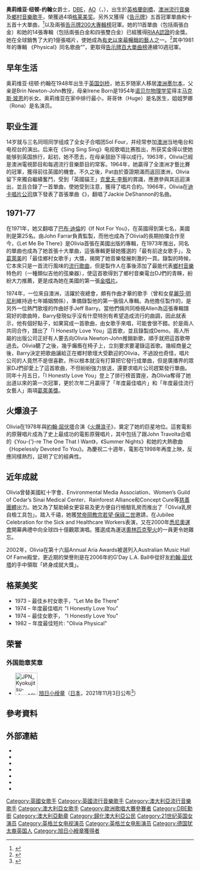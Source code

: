 {{NoteTA
|T=zh-cn:奥莉维亚·纽顿-约翰; zh-hk:奧莉花·紐頓-莊; zh-tw:奧莉薇亞·紐頓-強
|1=zh-cn:奥莉维亚; zh-hk:奧莉花; zh-tw:奧莉薇亞
|2=zh-cn:纽顿-约翰; zh-hk:紐頓-莊; zh-tw:紐頓-強
}}
{{Infobox person 
| name         = Dame Olivia Newton-John
| 姓名     = 奥莉维亚·纽顿-约翰<br /> Olivia Newton-John
| 類型     = 女歌手
| 圖片     = Olivia Newton John 2012.jpg
| 圖片簡介 =2012年的Olivia Newton-John
| 出生日期 = {{Birth date and age|1948|9|26}}
| 出生地   = {{GBR}}[[剑桥郡|剑桥郡]][[剑桥|剑桥]]
| 居住地    = {{AUS}}[[维多利亚州|维多利亚州]][[墨尔本|墨尔本]]
| 国籍     = {{AUS}}
| 职业      = [[歌手|歌手]]、[[演员|演员]]、[[作曲家|作曲家]]、[[企业家|企业家]]
| 音樂流派   = [[流行音乐|流行音乐]]、[[乡村音乐|乡村音乐]]
| 活跃时期   = 1963年至今
| 语言       = [[英语|英语]]
| 教育程度 = 
| 母校     =
| 知名作品 = 
| 政党     = 
| 宗教信仰 = 
| 配偶     = 
| 子女     = 
| 父母     = Brin Newton-John（父）<br>Irene Born（母）
| 亲属     = [[Max_Born|Max Born]] (外祖父)
| signature = Olivia Newton-John signature (cropped).jpg
| 网站     = {{URL|http://olivianewton-john.com/}}
}}
'''奥莉维亚·纽顿-约翰'''女爵士，[[英帝國女爵級司令勳章|DBE]]，[[澳大利亚勋章|AO]]（{{lang-en|Dame '''Olivia Newton-John'''}}，{{bd|1948年|9月26日||}}），出生於[[英格蘭|英格蘭]][[劍橋|劍橋]]，[[澳洲|澳洲]][[流行音樂|流行音樂]]及[[鄉村音樂|鄉村音樂]][[歌手|歌手]]，榮獲過4項[[格莱美奖|格莱美奖]]。另外又獲得《[[告示牌|告示牌]]》五首冠軍單曲和十五首十大單曲，<ref name="books.google.com">{{cite book|url=https://books.google.com/books?id=7Mo7xm-X1r4C&pg=PA334&dq=%22olivia+newton%22&lr=|isbn=978-0-87930-475-1|title=All Music Guide to Country|first=Michael|last=Erlewine|publisher=Miller Freeman Books|location=San Francisco|year=1997|accessdate=2010-08-13|page=334|archive-date=2020-09-24|archive-url=https://web.archive.org/web/20200924101940/https://books.google.com/books?id=7Mo7xm-X1r4C&pg=PA334&dq=%22olivia+newton%22&lr=|dead-url=no}}</ref>以及兩張[[告示牌專輯榜|告示牌200大專輯榜]]冠軍。她的11首單曲（包括兩張白金）和她的14張專輯（包括兩張白金和四張雙白金）已經獲得[[RIAA認證|RIAA認證]]的金獎。她在全球銷售了大約1億張唱片，使她成為[[暢銷音樂藝人列表|有史以來最暢銷的藝人]]之一。<ref name="auto">{{cite book|url=https://books.google.com/books?id=QqtinbjO0oEC&pg=PA172|title=1001 Australians You Should Know|publisher=Google Books|accessdate=2010-08-13}}</ref>其中1981年的專輯 《Physical》同名歌曲“{{tsl|en|Physical (Olivia Newton-John song)|Physical}}”，更取得[[告示牌百大單曲榜|告示牌百大單曲榜]]連續10週冠軍。

== 早年生活 ==
奥莉维亚·纽顿·约翰在1948年出生于[[英国|英国]][[剑桥|剑桥]]，她五岁随家人移居[[澳洲|澳洲]][[墨尔本|墨尔本]]，父亲是Brin Newton-John教授，母亲Irene Born是1954年[[诺贝尔物理学奖|诺贝尔物理学奖]]得主[[马克斯·玻恩|马克斯·玻恩]]的长女。奥莉维亚在家中排行最小，哥哥休（Huge）是名医生，姐姐罗娜（Rona）是名演员。

== 职业生涯 ==

14岁就与三名同班同学组成了全女子合唱团Sol Four，并经常参加[[澳洲|澳洲]]当地电台和电视台的演出。后来在《Sing Sing Sing》电视歌唱比赛胜出，所获奖金得以使她能够到英国旅行，起初，她不愿去，在母亲鼓励下得以成行。1963年，Olivia已經是澳洲電視節目和每週流行音樂節目的常客。1964年，她贏得了全澳洲才藝比賽的冠軍，獲得前往英國的機會。不久之後，Pat由於簽證期滿而返回澳洲，Olivia留下來獨自繼續奮鬥，受到「英國貓王」[[Cliff_Richard|克里夫·李察]]的賞識，應邀參與其巡迴演出，並且合錄了一首單曲，使她受到注意，獲得了唱片合約。1966年，Olivia在[[迪卡唱片公司|迪卡唱片公司]]旗下發表了首張單曲《{{lang|en|’Till You Say You’ll Be Mine}}》，翻唱了Jackie DeShannon的名曲。

==1971-77==

在1971年，她又翻唱了[[Bob_Dylan|巴布·迪倫]]的《If Not For You》，在英國得到第七名，美國則是第25名。由John Farrar負責監製，而他也成為了Olivia的長期拍擋合作至今，《Let Me Be There》是Olivia首張在美國出版的專輯，在1973年推出，同名的單曲也成為了她首張十大單曲，這張專輯更替她獲選{{tsl|en|Academy Of Country Music|鄉村音樂學院}}的「最有前途女歌手」，及[[葛萊美|葛萊美]]的「最佳鄉村女歌手」大獎，揭開了她音樂發展刺激的一頁。錄製的時候，它本來只是一首流行風味的[[流行歌曲|流行歌曲]]，但是製作人在事後添加了最能代表[[鄉村音樂|鄉村音樂]]特色的{{tsl|en|Pedal Steel|腳踏鋼吉他}}（一種類似吉他的弦樂器），使這首歌得到了鄉村音樂電台DJ們的青睞，紛紛大力推薦，更是成為她在美國的第一張[[金唱片|金唱片]]。

1974年，一位來自澳洲，活躍於夜總會，頗有作曲才華的歌手{{tsl|en|Peter Allen|彼得·艾倫}}（曾和女星[[Liza_Minnelli|麗莎·明尼利]]維持過七年婚姻關係），準備錄製他的第一張個人專輯。為他擔任製作的，是另外一位熱門歌壇的作曲好手Jeff Barry。當他們倆共同檢視Allen為這張專輯譜寫好的歌曲時，Barry發現似乎沒有什麼特別有希望造成流行的曲調，因此就表示，他有個好點子，如果寫成一首歌曲，由女歌手來唱，可能會很不錯。於是兩人共同合作，譜出了「I Honestly Love You」這首歌，並且錄製成Demo。兩人所屬的出版公司正好有人要去向Olivia Newton-John推銷新歌，順手就把這首歌帶過去。Olivia聽了之後，幾乎癱瘓在椅子上，立刻要求要灌錄這首歌。幾經商量之後，Barry決定把歌曲讓給正在鄉村歌壇大受歡迎的Olivia，不過說也奇怪，唱片公司的人竟然不是很喜歡，所以根本就沒有打算把它發行成單曲，但是廣播界的眾家DJ們卻愛上了這首歌曲，不但紛紛強力放送，還要求唱片公司趕緊發行單曲。同年十月五日，「I Honestly Love You」登上了排行榜首寶座，為Olivia奪得了她出道以來的第一次冠軍，更於次年二月贏得了「年度最佳唱片」和「年度最佳流行女藝人」兩項[[葛萊美獎|葛萊美獎]]。

==火爆浪子==

Olivia在1978年與[[John_Travolta|約翰·屈伏塔]]合演《[[火爆浪子_(1978年電影)|火爆浪子]]》，奠定了她的巨星地位。這套電影的原聲唱片成為了史上最成功的電影原聲唱片，其中包括了跟John Travolta合唱的《You-{’}-re The One That I Want》，《Summer Nights》和她的大熱歌曲《Hopelessly Devoted To You》。為慶祝二十週年，電影在1998年再度上映，反應同樣熱烈，証明了它的經典性。

==近年成就==

Olivia曾替美國紅十字會、Environmental Media Association、Women’s Guild of Cedar’s Sinai Medical Center、Rainforest Alliance和Concept Cure等[[慈善團體|慈善團體]]出力。她又為了幫助婦女更容易及更方便自行檢驗乳房而推出了「Olivia乳房自檢工具包」。踏入千禧，她獲[[梵帝岡|梵帝岡]][[教宗|教宗]][[若望·保祿二世|若望·保祿二世]]邀請，在Jubilee Celebration for the Sick and Healthcare Workers表演，又在2000年[[悉尼奧運會|悉尼奧運會]]開幕典禮中向全球四十億觀眾演唱。獲選成為運送[[奧林匹克聖火|奧林匹克聖火]]的一員更令她難忘。

2002年，Olivia在第十六屆Annual Aria Awards被選列入Australian Music Hall Of Fame殿堂，更近期的榮譽則是在2006年的G'Day L.A. Ball中從好友[[John_Travolta|約翰·屈伏塔]]的手中領取「終身成就大獎」。

== 格莱美奖 ==
* 1973 – 最佳乡村女歌手，"Let Me Be There"
* 1974 – 年度最佳唱片 "I Honestly Love You"
* 1974 – 最佳女歌手， "I Honestly Love You"
* 1982 – 年度最佳短片: "Olivia Physical"

==荣誉==
===外国勋章奖章===
* [[File:JPN_Kyokujitsu-sho_4Class_BAR.svg|60px]] [[旭日章|旭日小绶章]]（[[日本|日本]]，2021年11月3日公布<ref>{{ja}}{{cite web |url=https://www.mofa.go.jp/mofaj/files/100254455.pdf |title=令和3年秋の外国人叙勲受章者名簿 |publisher=[[内阁府|内阁府]] |date=2021-11-03 |accessdate=2021-11-03 |archive-date=2021-11-02 |archive-url=https://web.archive.org/web/20211102214713/https://www.mofa.go.jp/mofaj/files/100254455.pdf |dead-url=no }}</ref>）

== 參考資料 ==
{{Reflist}}

== 外部連結 ==
{{Commons category|Olivia Newton-John}}
* {{Official website|1=https://olivianewton-john.com/home/}}
* {{facebook|olivianewtonjohn}}
* {{Instagram|therealonj}}
* {{Twitter|olivianj}}
* {{YouTube|c=UCm3MHjUa5oXEKRe-yMx2Fvg}}
* {{Allmusic|class=artist|id=p5023}}
* {{IMDb name|556}}

{{S-start}}
{{S-ach}}
{{s-bef|before = [[Cliff_Richard|Cliff Richard]]<br>with ''"[[Power_to_All_Our_Friends|Power to All Our Friends]]"''}}
{{s-ttl|title  = [[英国在欧洲歌唱大赛之历年表现|英国在欧洲歌唱大赛之历年表现]]|years  = [[1974年歐洲歌唱大賽|1974年歐洲歌唱大賽]]}}
{{s-aft|after  = [[The_Shadows|The Shadows]]<br>with ''"[[Let_Me_Be_the_One_(Eurovision_song)|Let Me Be the One]]"''}}
{{S-end}}

{{全美民選獎最受歡迎女演員}}
{{Authority control}}
{{DEFAULTSORT:Newton-John, Dame Olivia}}
[[Category:英國女歌手|Category:英國女歌手]]
[[Category:英國流行音樂歌手|Category:英國流行音樂歌手]]
[[Category:澳大利亞流行音樂歌手|Category:澳大利亞流行音樂歌手]]
[[Category:澳大利亞女歌手|Category:澳大利亞女歌手]]
[[Category:歐洲歌唱大賽參賽者|Category:歐洲歌唱大賽參賽者]]
[[Category:DBE勳銜|Category:DBE勳銜]]
[[Category:澳大利亞勳章|Category:澳大利亞勳章]]
[[Category:歸化澳大利亞公民|Category:歸化澳大利亞公民]]
[[Category:21世纪英国女演员|Category:21世纪英国女演员]]
[[Category:英格兰女电视演员|Category:英格兰女电视演员]]
[[Category:英格兰女电影演员|Category:英格兰女电影演员]]
[[Category:德国犹太裔英国人|Category:德国犹太裔英国人]]
[[Category:旭日小綬章獲得者|Category:旭日小綬章獲得者]]